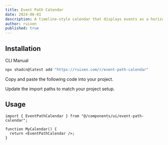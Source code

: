 ```yaml
---
title: Event Path Calendar
date: 2024-06-01
description: A timeline-style calendar that displays events as a horizontal path with filtering options
author: ruixen
published: true
---
```


<ComponentPreview name="event-path-calendar-demo" />

## Installation

<Tabs defaultValue="cli">

<TabsList>
  <TabsTrigger value="cli">CLI</TabsTrigger>
  <TabsTrigger value="manual">Manual</TabsTrigger>
</TabsList>
<TabsContent value="cli">

```bash
npx shadcn@latest add "https://ruixen.com/r/event-path-calendar"
```

</TabsContent>

<TabsContent value="manual">

<Steps>

<Step>Copy and paste the following code into your project.</Step>

<ComponentSource name="event-path-calendar" />

<Step>Update the import paths to match your project setup.</Step>

</Steps>

</TabsContent>

</Tabs>

## Usage

```tsx
import { EventPathCalendar } from "@/components/ui/event-path-calendar";

function MyCalendar() {
  return <EventPathCalendar />;
}
```
